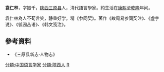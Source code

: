 '''袁仁林'''，字振千，[[陕西|陕西]][[三原县|三原县]]人，清代語言學家。約生活在[[康熙|康熙]]至[[乾隆|乾隆]]年间。

袁仁林為人不苟言笑，静重好学。精《参同契》。著作《故周易参同契注》、《虚字说》、《瓠园丛语》、《韩文笺注》。

==參考資料==
*《三原县新志·人物志》

{{DEFAULTSORT:Yuan袁}}
[[分類:中国语言学家|分類:中国语言学家]]
[[分類:陝西人|分類:陝西人]]
[[分類:袁姓|R]]